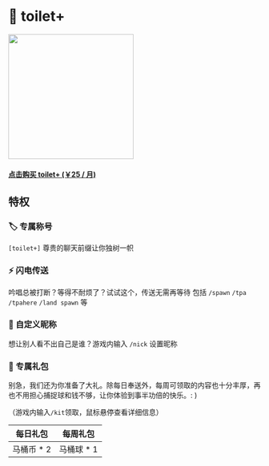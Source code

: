 # 💎 toilet+

<div class="buy_pro" style={{ marginLeft: "3rem"}}>
    <img src="/img/toiletplus.png" width="250" style={{ borderRadius: "1rem" }}/>
    <a href="https://afdian.net/order/create?product_type=1&plan_id=ceb715ce251d11edb03452540025c377&sku=%5B%7B%22sku_id%22%3A%22ceb9c044251d11ed9a7752540025c377%22,%22count%22%3A1%7D%5D">
        <div class="theme-admonition theme-admonition-danger alert alert--warning admonition_node_modules-@docusaurus-theme-classic-lib-theme-Admonition-styles-module" style={{ width: "16rem" }}>
            <div class="admonitionContent_node_modules-@docusaurus-theme-classic-lib-theme-Admonition-styles-module" >
                <h4>点击购买 toilet+ (￥25 / 月)</h4>
            </div>
        </div>
    </a>
</div>

## 特权

### 🏷 专属称号

`[toilet+]` 尊贵的聊天前缀让你独树一帜

### ⚡ 闪电传送

吟唱总被打断？等得不耐烦了？试试这个，传送无需再等待
包括 `/spawn` `/tpa` `/tpahere` `/land spawn` 等

### 📜 自定义昵称

想让别人看不出自己是谁？游戏内输入 `/nick` 设置昵称

### 🎁 专属礼包

别急，我们还为你准备了大礼。除每日奉送外，每周可领取的内容也十分丰厚，再也不用担心捕捉球和钱不够，让你体验到事半功倍的快乐。: )

（游戏内输入`/kit`领取，鼠标悬停查看详细信息）

| 每日礼包 | 每周礼包 |
| - | - |
| <addr title="还有普通用户礼包：马桶币 * 1，可以一起领">马桶币 * 2</addr> | <addr title="马桶球&#13;耐久:4&#13;成功几率:40%&#13;可捕捉:&#13;  所有生物">马桶球 * 1</addr> |
